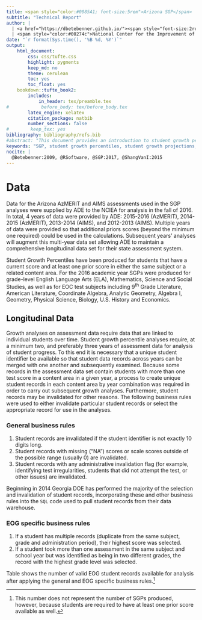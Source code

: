 ```yaml
---
title: <span style="color:#0085A1; font-size:5rem">Arizona SGP</span>
subtitle: "Technical Report"
author: |
  | <a href="https://dbetebenner.github.io/"><span style="font-size:2rem">Damian Betebenner</span></a> & <a href="https://adamvi.github.io/"><span style="font-size:2rem">Adam VanIwaarden</span></a>
  | <span style="color:#00274c">National Center for the Improvement of Educational Assessment</span>
date: "`r format(Sys.time(), '%B %d, %Y')`"
output:
    html_document:
        css: css/tufte.css
        highlight: pygments
        keep_md: no
        theme: cerulean
        toc: yes
        toc_float: yes
    bookdown::tufte_book2:
        includes:
            in_header: tex/preamble.tex
#            before_body: tex/before_body.tex
        latex_engine: xelatex
        citation_package: natbib
        number_sections: false
#        keep_tex: yes
bibliography: bibliography/refs.bib
#abstract: "This document provides an introduction to student growth percentiles (SGP)"
keywords: "SGP, student growth percentiles, student growth projections, R"
nocite: |
  @Betebenner:2009, @RSoftware, @SGP:2017, @ShangVanI:2015
---
```



# <a name='Data'>Data</a>

Data for the Arizona AzMERIT and AIMS assessments used in the SGP analyses were supplied by ADE to the NCIEA for analysis in the fall of 2016. In total, 4
years of data were provided by ADE: 2015-2016 (AzMERIT), 2014-2015 (AzMERIT), 2013-2014 (AIMS), and 2012-2013 (AIMS). Multiple years of data were provided
so that additional priors scores (beyond the minimum one required) could be used in the calculations. Subsequent years' analyses will augment this multi-year data set allowing
ADE to maintain a comprehensive longitudinal data set for their state assessment system.

Student Growth Percentiles have been produced for students that have a current score and at least one prior score in either the same subject or a related content area.  For the 2016 academic year SGPs were produced for grade-level English Language Arts (ELA), Mathematics, Science and Social Studies, as well as for EOC test subjects including 9<sup>th</sup> Grade Literature, American Literature, Coordinate Algebra, Analytic Geometry, Algebra I, Geometry, Physical Science, Biology, U.S. History and Economics.

## Longitudinal Data
Growth analyses on assessment data require data that are linked to individual students over time.  Student growth percentile analyses require, at a minimum two, and preferably three years of assessment data for analysis of student progress.  To this end it is necessary that a unique student identifier be available so that student data records across years can be merged with one another and subsequently examined.  Because some records in the assessment data set contain students with more than one test score in a content area in a given year, a process to create unique student records in each content area by year combination was required in order to carry out subsequent growth analyses.  Furthermore, student records may be invalidated for other reasons.  The following business rules were used to either invalidate particular student records or select the appropriate record for use in the analyses.

### General business rules

1.  Student records are invalidated if the student identifier is not exactly 10 digits long.
2.  Student records with missing ("NA") scores or scale scores outside of the possible range (usually 0) are invalidated.
3.  Student records with any administrative invalidation flag (for example, identifying test irregularities, students that did not attempt the test, or other issues) are invalidated.

Beginning in 2014 Georgia DOE has performed the majority of the selection and invalidation of student records, incorporating these and other business rules into the `SQL` code used to pull student records from their data warehouse.

<!-- HTML_Start -->
<!-- LaTeX_Start
\pagebreak
LaTeX_End -->


### EOG specific business rules

1.  If a student has multiple records (duplicate from the same subject, grade and administration period), their highest score was selected.
2.  If a student took more than one assessment in the same subject and school year but was identified as being in two different grades, the record with the highest grade level was selected.

Table shows the number of valid EOG student records available for analysis after applying the general and EOG specific business rules.^[This number does not represent the number of SGPs produced, however, because students are required to have at least one prior score available as well.]
